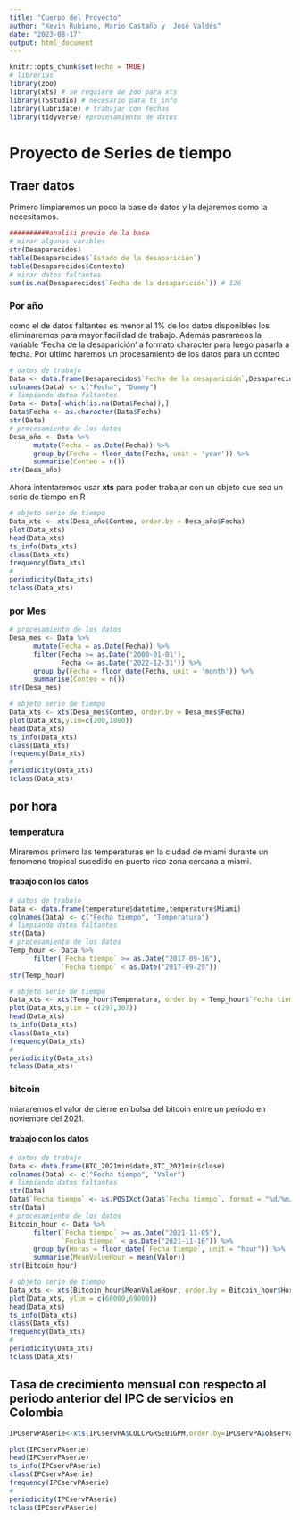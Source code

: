 ```yaml
---
title: "Cuerpo del Proyecto"
author: "Kevin Rubiano, Mario Castaño y  José Valdés"
date: "2023-08-17"
output: html_document
---
```


```r
knitr::opts_chunk$set(echo = TRUE)
# librerias
library(zoo)
library(xts) # se requiere de zoo para xts
library(TSstudio) # necesario pata ts_info
library(lubridate) # trabajar con fechas
library(tidyverse) #procesamiento de datos
```

# Proyecto de Series de tiempo

## Traer datos

Primero limpiaremos un poco la base de datos y la dejaremos como la necesitamos.

```r
##########analisi previo de la base
# mirar algunas varibles
str(Desaparecidos)
table(Desaparecidos$`Estado de la desaparición`)
table(Desaparecidos$Contexto)
# mirar datos faltantes
sum(is.na(Desaparecidos$`Fecha de la desaparición`)) # 126
```
### Por año
como el $%$ de datos faltantes es menor al 1% de los datos disponibles los eliminaremos para mayor facilidad de trabajo. Además pasrameos la variable 
'Fecha de la desaparición' a formato character para luego pasarla a fecha. 
Por ultimo haremos un procesamiento de los datos para un conteo

```r
# datos de trabajo
Data <- data.frame(Desaparecidos$`Fecha de la desaparición`,Desaparecidos$Contexto)
colnames(Data) <- c("Fecha", "Dummy")
# limpiando datoa faltantes
Data <- Data[-which(is.na(Data$Fecha)),]
Data$Fecha <- as.character(Data$Fecha)
str(Data)
# procesamiento de los datos
Desa_año <- Data %>% 
      mutate(Fecha = as.Date(Fecha)) %>% 
      group_by(Fecha = floor_date(Fecha, unit = 'year')) %>% 
      summarise(Conteo = n())
str(Desa_año)
```
Ahora intentaremos usar **xts** para poder trabajar con un objeto que sea un serie
de tiempo en R

```r
# objeto serie de tiempo
Data_xts <- xts(Desa_año$Conteo, order.by = Desa_año$Fecha)
plot(Data_xts)
head(Data_xts)
ts_info(Data_xts)
class(Data_xts)
frequency(Data_xts)
#
periodicity(Data_xts)
tclass(Data_xts)
```
### por Mes
```r
# procesamiento de los datos
Desa_mes <- Data %>% 
      mutate(Fecha = as.Date(Fecha)) %>% 
      filter(Fecha >= as.Date('2000-01-01'),
             Fecha <= as.Date('2022-12-31')) %>% 
      group_by(Fecha = floor_date(Fecha, unit = 'month')) %>% 
      summarise(Conteo = n())
str(Desa_mes)
```
```r
# objeto serie de tiempo
Data_xts <- xts(Desa_mes$Conteo, order.by = Desa_mes$Fecha)
plot(Data_xts,ylim=c(200,1800))
head(Data_xts)
ts_info(Data_xts)
class(Data_xts)
frequency(Data_xts)
#
periodicity(Data_xts)
tclass(Data_xts)
```
## por hora

### temperatura

Miraremos primero las temperaturas en la ciudad de miami durante un fenomeno tropical sucedido en puerto rico zona cercana a miami.

#### trabajo con los datos

```r
# datos de trabajo
Data <- data.frame(temperature$datetime,temperature$Miami)
colnames(Data) <- c("Fecha tiempo", "Temperatura")
# limpiando datos faltantes
str(Data)
# procesamiento de los datos
Temp_hour <- Data %>% 
      filter(`Fecha tiempo` >= as.Date("2017-09-16"),
             `Fecha tiempo` < as.Date("2017-09-29"))
str(Temp_hour)
```

```r
# objeto serie de tiempo
Data_xts <- xts(Temp_hour$Temperatura, order.by = Temp_hour$`Fecha tiempo`)
plot(Data_xts,ylim = c(297,307))
head(Data_xts)
ts_info(Data_xts)
class(Data_xts)
frequency(Data_xts)
#
periodicity(Data_xts)
tclass(Data_xts)
```
### bitcoin

miararemos el valor de cierre en bolsa del bitcoin entre un periodo en noviembre del 2021.

#### trabajo con los datos

```r
# datos de trabajo
Data <- data.frame(BTC_2021min$date,BTC_2021min$close)
colnames(Data) <- c("Fecha tiempo", "Valor")
# limpiando datos faltantes
str(Data)
Data$`Fecha tiempo` <- as.POSIXct(Data$`Fecha tiempo`, format = "%d/%m/%Y %H:%M")
str(Data)
# procesamiento de los datos
Bitcoin_hour <- Data %>% 
      filter(`Fecha tiempo` >= as.Date("2021-11-05"),
             `Fecha tiempo` < as.Date("2021-11-16")) %>% 
      group_by(Horas = floor_date(`Fecha tiempo`, unit = "hour")) %>% 
      summarise(MeanValueHour = mean(Valor))
str(Bitcoin_hour)
```
```r
# objeto serie de tiempo
Data_xts <- xts(Bitcoin_hour$MeanValueHour, order.by = Bitcoin_hour$Horas)
plot(Data_xts, ylim = c(60000,69000))
head(Data_xts)
ts_info(Data_xts)
class(Data_xts)
frequency(Data_xts)
#
periodicity(Data_xts)
tclass(Data_xts)
```

## Tasa de crecimiento mensual con respecto al periodo anterior del IPC de servicios en Colombia 

```r
IPCservPAserie<-xts(IPCservPA$COLCPGRSE01GPM,order.by=IPCservPA$observation_date)

plot(IPCservPAserie)
head(IPCservPAserie)
ts_info(IPCservPAserie)
class(IPCservPAserie)
frequency(IPCservPAserie)
#
periodicity(IPCservPAserie)
tclass(IPCservPAserie)

```









